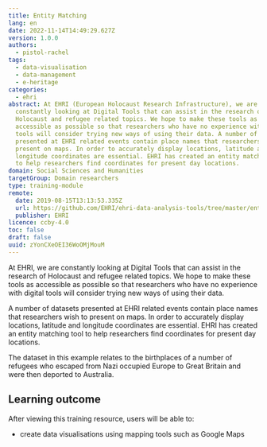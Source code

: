 ```yaml
---
title: Entity Matching
lang: en
date: 2022-11-14T14:49:29.627Z
version: 1.0.0
authors:
  - pistol-rachel
tags:
  - data-visualisation
  - data-management
  - e-heritage
categories:
  - ehri
abstract: At EHRI (European Holocaust Research Infrastructure), we are
  constantly looking at Digital Tools that can assist in the research of
  Holocaust and refugee related topics. We hope to make these tools as
  accessible as possible so that researchers who have no experience with digital
  tools will consider trying new ways of using their data. A number of datasets
  presented at EHRI related events contain place names that researchers wish to
  present on maps. In order to accurately display locations, latitude and
  longitude coordinates are essential. EHRI has created an entity matching tool
  to help researchers find coordinates for present day locations.
domain: Social Sciences and Humanities
targetGroup: Domain researchers
type: training-module
remote:
  date: 2019-08-15T13:13:53.335Z
  url: https://github.com/EHRI/ehri-data-analysis-tools/tree/master/entity-matching
  publisher: EHRI
licence: ccby-4.0
toc: false
draft: false
uuid: zYonCXeOEI36WoOMjMouM
---
```

At EHRI, we are constantly looking at Digital Tools that can assist in the research of Holocaust and refugee related topics. We hope to make these tools as accessible as possible so that researchers who have no experience with digital tools will consider trying new ways of using their data.

A number of datasets presented at EHRI related events contain place names that researchers wish to present on maps. In order to accurately display locations, latitude and longitude coordinates are essential. EHRI has created an entity matching tool to help researchers find coordinates for present day locations.

The dataset in this example relates to the birthplaces of a number of refugees who escaped from Nazi occupied Europe to Great Britain and were then deported to Australia. 

<SideNote type="note" title="This training resource is located in the GitHub environment, so please go straight to the text in the 'readme' file. ">

</SideNote>

## L﻿earning outcome

A﻿fter viewing this training resource, users will be able to:

- create data visualisations using mapping tools such as Google Maps

<ExternalResource title="Interested in learning more?" subtitle="Check out Entity Matching" url="https://github.com/EHRI/ehri-data-analysis-tools/tree/master/entity-matching" />